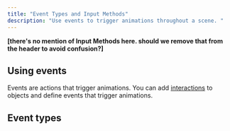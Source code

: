 ```yaml
---
title: "Event Types and Input Methods"
description: "Use events to trigger animations throughout a scene. "
---
```


**\[there's no mention of Input Methods here. should we remove that from the header to avoid confusion?]**

## Using events

Events are actions that trigger animations. You can add [interactions](/da5798a6cbbc435384bd3ad20d5c41dc) to objects and define events that trigger animations.

## Event types

<AccordionGroup>
  <Accordion title="New Accordion" defaultOpen="false" />

  <Accordion title="New Accordion" defaultOpen="false" />
</AccordionGroup>

##